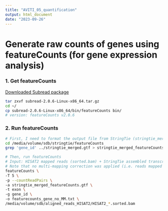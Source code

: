 ```yaml
---
title: "AVITI_05_quantification"
output: html_document
date: "2023-09-26"
---
```


# Generate raw counts of genes using featureCounts (for gene expression analysis)
### 1. Get featureCounts
[Downloaded Subread package](https://sourceforge.net/projects/subread/files/subread-2.0.6/)
```bash
tar zxvf subread-2.0.6-Linux-x86_64.tar.gz
cd ~/
cp subread-2.0.6-Linux-x86_64/bin/featureCounts bin/
# version: featureCounts v2.0.6
```

### 2. Run featureCounts
```bash
# First, I need to format the output file from StringTie (stringtie_merged.gtf) by grepping rows that includes a 'gene_id' so that the program can recognize the features.
cd /media/volume/sdb/stringtie/featureCounts
grep 'gene_id' ../stringtie_merged.gtf > stringtie_merged_featureCounts.gtf
```

```bash
# Then, run featureCounts
# Input: HISAT2 mapped reads (sorted.bam) + StringTie assembled transcript annotation
# Note that no multi-mapping correction was applied (i.e. reads mapped to multiple loci, which account for about 5% of total aligned reads, are excluded for quantification). This creates less artifact by mis-assigning reads to a wrong gene.
featureCounts \
-T 5 \
-p --countReadPairs \
-a stringtie_merged_featureCounts.gtf \
-t exon \
-g gene_id \
-o featurecounts_gene_no_MM.txt \
/media/volume/sdb/aligned_reads_HISAT2/HISAT2_*.sorted.bam
```
